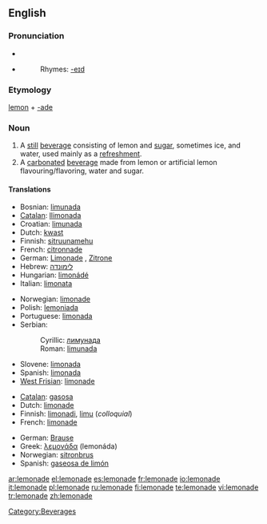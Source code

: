 {{wikipedia|dab=Lemonade (disambiguation)|Lemonade}}
==English==

===Pronunciation===
* {{IPA|/ˌlɛmənˈeɪd/}}
* {{SAMPA|/%lEm@n"eId/}}
*: Rhymes: [[Rhymes:English:-eɪd|-eɪd]]

===Etymology===
[[lemon]] + [[-ade]]

===Noun===
{{wikipedia}}
{{en-noun|s|-}}

# A [[still]] [[beverage]] consisting of lemon and [[sugar]], sometimes ice, and water, used mainly as a [[refreshment]].
# A [[carbonated]] [[beverage]] made from lemon or artificial lemon flavouring/flavoring, water and sugar.

====Translations====
{{trans-top|still beverage}}
* Bosnian: [[limunada#Bosnian|limunada]] {{f}}
* [[Catalan]]: [[llimonada]] {{f}}
* Croatian: [[limunada#Croatian|limunada]] {{f}}
* Dutch: [[kwast]] {{m}}
* Finnish: [[sitruunamehu]]
* French: [[citronnade]] {{f}}
* German: [[Limonade]] {{f}}, [[Zitrone]] {{f}}
* Hebrew: [[לימונדה]]
* Hungarian: [[limonádé]]
* Italian: [[limonata]] {{f}}
{{trans-mid}}
* Norwegian: [[limonade]] {{m}}
* Polish: [[lemoniada]] {{f}}
* Portuguese: [[limonada]] {{f}}
* Serbian:
*: Cyrillic: [[лимунада#Serbian|лимунада]] {{f}}
*: Roman: [[limunada#Serbian|limunada]] {{f}}
* Slovene: [[limonada]] {{f}}
* Spanish: [[limonada]] {{f}}
* [[West Frisian]]: [[limonade]]
{{trans-bottom}}

{{trans-top|carbonated beverage}}
* [[Catalan]]: [[gasosa]] {{f}}
* Dutch: [[limonade]] {{m}}
* Finnish: [[limonadi]], [[limu]] (''colloquial'')
* French: [[limonade]] {{f}}
{{trans-mid}}
* German: [[Brause]] {{f}}
* Greek: [[λεμονάδα]] (lemonáda) {{f}}
* Norwegian: [[sitronbrus]] {{m}}
* Spanish: [[gaseosa de limón]] {{f}}
{{trans-bottom}}

[[Category:Beverages]]

[[ar:lemonade]]
[[el:lemonade]]
[[es:lemonade]]
[[fr:lemonade]]
[[io:lemonade]]
[[it:lemonade]]
[[pl:lemonade]]
[[ru:lemonade]]
[[fi:lemonade]]
[[te:lemonade]]
[[vi:lemonade]]
[[tr:lemonade]]
[[zh:lemonade]]